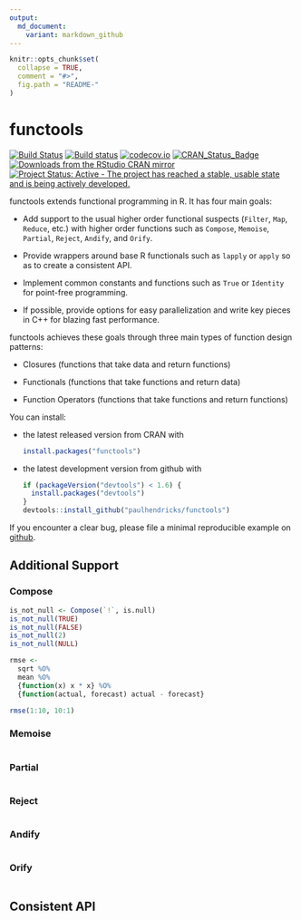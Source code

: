 ```yaml
---
output:
  md_document:
    variant: markdown_github
---
```


<!-- README.md is generated from README.Rmd. Please edit that file -->

```r
knitr::opts_chunk$set(
  collapse = TRUE,
  comment = "#>",
  fig.path = "README-"
)
```

# functools

[![Build Status](https://travis-ci.org/paulhendricks/functools.png?branch=master)](https://travis-ci.org/paulhendricks/functools)
[![Build status](https://ci.appveyor.com/api/projects/status/au9ww7v8mhgr59s8/branch/master?svg=true)](https://ci.appveyor.com/project/paulhendricks/functools/branch/master)
[![codecov.io](http://codecov.io/github/paulhendricks/functools/coverage.svg?branch=master)](http://codecov.io/github/paulhendricks/functools?branch=master)
[![CRAN_Status_Badge](http://www.r-pkg.org/badges/version/functools)](http://cran.r-project.org/package=functools)
[![Downloads from the RStudio CRAN mirror](http://cranlogs.r-pkg.org/badges/functools)](http://cran.rstudio.com/package=functools)
[![Project Status: Active - The project has reached a stable, usable state and is being actively developed.](http://www.repostatus.org/badges/0.1.0/active.svg)](http://www.repostatus.org/#active)

functools extends functional programming in R. It has four main goals:

* Add support to the usual higher order functional suspects (`Filter`, `Map`, `Reduce`, etc.) with higher order functions such as `Compose`, `Memoise`, `Partial`, `Reject`, `Andify`, and `Orify`.

* Provide wrappers around base R functionals such as `lapply` or `apply` so as to create a consistent API.

* Implement common constants and functions such as `True` or `Identity` for point-free programming.

* If possible, provide options for easy parallelization and write key pieces in C++ for blazing fast performance.

functools achieves these goals through three main types of function design patterns:

* Closures (functions that take data and return functions)

* Functionals (functions that take functions and return data)

* Function Operators (functions that take functions and return functions)

You can install:

* the latest released version from CRAN with

    ```R
    install.packages("functools")
    ````

* the latest development version from github with

    ```R
    if (packageVersion("devtools") < 1.6) {
      install.packages("devtools")
    }
    devtools::install_github("paulhendricks/functools")
    ```

If you encounter a clear bug, please file a minimal reproducible example on [github](https://github.com/paulhendricks/functools/issues).

## Additional Support

### Compose

```R
is_not_null <- Compose(`!`, is.null)
is_not_null(TRUE)
is_not_null(FALSE)
is_not_null(2)
is_not_null(NULL)

rmse <- 
  sqrt %O% 
  mean %O% 
  {function(x) x * x} %O% 
  {function(actual, forecast) actual - forecast}

rmse(1:10, 10:1)
```

### Memoise

```R

```

### Partial

```R

```
### Reject

```R

```
### Andify

```R

```

### Orify

```R

```

## Consistent API

```R

```

